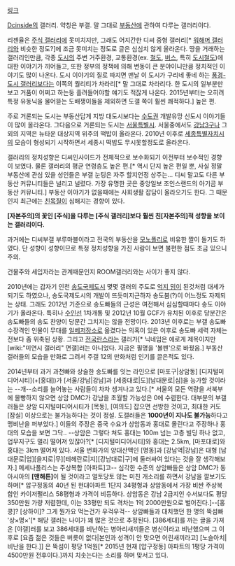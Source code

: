 [http://gall.dcinside.com/list.php?id=immovables 링크]

[[Dcinside]]의 갤러리. 약칭은 부갤.
말 그대로 [[부동산]]에 관하여 다루는 갤러리이다.

리젠율은 [[주식 갤러리]]에 못미치지만, 그래도 어지간한 디씨 중형 갤러리[* [[워해머 갤러리]]와 비슷한 정도?]에 조금 못미치는 정도로 글은 심심치 않게 올라온다. 땅을 거래하는 갤러리인만큼, 각종 [[도시]]의 주변 거주환경, 교통환경(ex. [[철도]], [[버스]], 특히 [[도시철도]])에 대한 이야기가 끼어들고, 또한 정부의 정책에 의해 변동이 큰 분야이니만큼 정치적인 이야기도 많이 나온다. 도시 이야기의 질로 따지면 맨날 이 도시가 구리네 좋네 하는 [[풍경-도시 갤러리]]보다는 이쪽의 퀄리티가 차라리[* 말 그대로 차라리다. 한 도시의 일부분만 보고 거품이 어쩌고 하는둥 흘려들어야할 얘기도 적잖게 나온다. 2015년부터는 오히려 특정 유동닉을 물어뜯는 도배쟁이들을 제외하면 도갤 쪽이 훨씬 쾌적하다.] 높은 편.

주로 거론되는 도시는 부동산답게 지방 대도시보다는 [[수도권]] 개발유망 신도시 이야기들이 많이 올라온다. 그다음으로 거론되는 도시는 [[서울특별시]]. 서울중에서도 [[강남3구]]나 그 외의 지역은 뉴타운 대상지역 위주의 떡밥이 올라온다. 2010년 이후로 [[세종특별자치시]]의 모습이 형성되기 시작하면서 세종시 떡밥도 무시못할정도로 올라온다.

갤러리의 정치성향은 디씨인사이드가 전체적으로 보수화되기 이전부터 보수적인 경향이 보였다. 물론 갤러리의 평균 연령층도 높은 편.[* 역시 단지 높은 편일 뿐, 사실 정말 부동산에 관심 있을 성인들은 부갤 눈팅은 자주 할지언정 상주는... 디씨 말고도 다른 부동산 커뮤니티들은 널리고 널렸다. 가장 유명한 곳은 중앙일보 조인스랜드의 아기곰 부동산 커뮤니티.] 부동산 이야기가 없을때에는 사회생활 잡담이 올라오기도 한다. 그 때문인지 최근에는 [[친목질]]이 심해지는 경향이 있다.

'''[자본주의]의 꽃인 [주식]을 다루는 [주식 갤러리]보다 훨씬 친[자본주의]적 성향을 보이는 갤러리이다.'''

과거에는 디씨부갤 부루마블이라고 전국의 부동산을 [[모노폴리]]로 비유한 짤이 돌기도 하였다. 단 성향이 성향이므로 특정 정치성향을 가진 사람이 보면 불편한 점도 조금 있으니 주의.

건물주와 세입자라는 관계때문인지 ROOM갤러리와는 사이가 좋지 않다.

2010년에는 갑자기 인천 [[송도국제도시]] 몇몇 갤러의 주도로 [[억지 밈]]이 된것처럼 대세가 되기도 하였으나, 송도국제도시의 개발이 뜨듯미지근하자 송도붐(?)이 어느정도 자제되는 상태. 그래도 2012년 기준으로 송도빠들의 근성은 여전해서 심심할때마다 송도 이야기가 올라온다. 특히나 [[수인선]] 1차개통 및 2012년 10월 GCF가 유치된 이후로 당분간은 송도빠들의 송도 찬양이 당문간 그치지는 않을 전망이다. 2013년 이후로는 부갤 송도빠 수장격인 인물이 무대를 [[일베저장소]]로 옮겼다는 의혹이 있은 이후로 송도빠 세력 자체는 전보다 좀 위축된 상황. 그리고 [[전국란스]]라는 갤러가[* 닉네임은 에로게 제목이지만 [wiki:"미연시 갤러리" 면갤]러는 아니었다. 지금은 필명을 '볼펜'으로 바꿨음.] 부동산 갤러들의 모습을 만화로 그려서 주갤 12의 만화처럼 인기를 끌은적도 있다. 

2014년부터 과거 과천빠와 상술한 송도빠를 잇는 라인으로 [마포구|상암동] [디지털미디어시티](+[홍대])가 [서울/강남|강남]과 [세종대로|도][남대문로|심]을 능가할 것이라는 --개--소리를 늘어놓는 사람들이 차차 생겨나고 있다.[* 서울의 모든 역량을 서북부에 몰빵하지 않으면 상암 DMC가 강남을 초월할 가능성은 0에 수렴한다. 대부분의 부갤러들은 상암 디지털미디어시티가 [목동], [여의도] 잡으면 선방한 것이고, 최대한 커도 [잠실] 이상으로는 불가능하다는 것이 정설. 도갤러들은 '''1000년이 지나도 불가능'''하다고 맹비난을 퍼부었다.] 이들의 주장은 중국 수요가 상암동과 홍대로 몰린다고 주장하나 홍대의 모습을 보면 그닥.. --상암은 그렇다 쳐도 홍대는 100m 넘는 고층 빌딩 하나 없고, 업무지구도 멀리 떨어져 있잖아?[* [디지털미디어시티]와 홍대는 2.5km, [마포대로]와 홍대는 3km 떨어져 있다. 서울 번화가의 양대산맥인 [명동]과 [강남역|강남]은 대형 [남대문로|업][을지로|무][테헤란로|지][강남대로|구]에 둘러싸여 있다는 것을 잘 생각해보자.] 메세나폴리스는 주상복합 [아파트]고-- 심각한 수준의 상암빠들은 상암 DMC가 동아시아의 '''[맨해튼]'''이 될 것이라고 얼토당토 않는 미친 개소리를 하면서 강남을 깔보기도 하며[* 압구정동의 40년 된 현대아파트 1단지 34평형과 상암동에서 가장 비싼 주상복합인 카이저팰리스 58평형과 가격이 비등하다. 상암동은 강남 2급지인 수서보다도 평당 350만원 가량 저렴한데, 이는 33평만 되도 격차는 1억 2000만원으로 벌어진다.]--[홍콩]? [상하이]? 그게 뭔가요 먹는건가 우걱우걱-- 상암빠들과 대치했던 한 명의 뚝섬빠 '상×명×'[* 해당 갤러는 나이가 꽤 많은 것으로 추정된다. [386세대]를 까는 글을 가져온 [야갤]러를 보고 386세대를 비난하는 병아리새끼들은 병신이라고 비난했으며 그 이후로 [요즘 젊은 것들은 버릇이 없다|본인과 성격이 안 맞으면 어린새끼라고] [노슬아치|비난을 한다.]] 은 뚝섬이 평당 1억원[* 2015년 현재 [압구정동] 아파트의 1평당 가격이 4500만원 전후이다.]까지 치솟는다는 소리를 하며 맞서고 있다.
